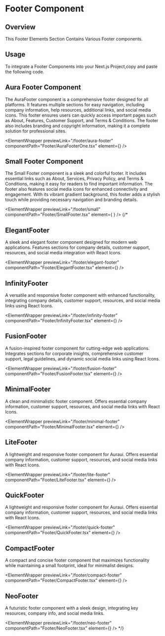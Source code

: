 
# Footer Component

## Overview

This Footer Elements Section Contains Various Footer components.

## Usage

To integrate a Footer Components into your Next.js Project,copy and paste the following code.

## Aura Footer Component

The AuraFooter component is a comprehensive footer designed for all platforms. It features multiple sections for easy navigation, including company information, help resources, additional links, and social media icons. This footer ensures users can quickly access important pages such as About, Features, Customer Support, and Terms & Conditions. The footer also includes branding and copyright information, making it a complete solution for professional sites.

<ElementWrapper
  previewLink="/footer/aura-footer"
  componentPath="Footer/AuraFooterOne.tsx"
  element={<AuraFooterOne />}
/>

## Small Footer Component

The Small Footer component is a sleek and colorful footer. It includes essential links such as About, Services, Privacy Policy, and Terms & Conditions, making it easy for readers to find important information. The footer also features social media icons for enhanced connectivity and engagement. With its vibrant gradient background, this footer adds a stylish touch while providing necessary navigation and branding details.

<ElementWrapper
  previewLink="/footer/small"
componentPath="Footer/SmallFooter.tsx"
  element={ <SmallFooter />}
/>
{/* 
## ElegantFooter

A sleek and elegant footer component designed for modern web applications. Features sections for company details, customer support, resources, and social media integration with React Icons.

<ElementWrapper
  previewLink="/footer/elegant-footer"
  componentPath="Footer/ElegantFooter.tsx"
  element={<ElegantFooter />}
/>

## InfinityFooter

A versatile and responsive footer component with enhanced functionality, integrating company details, customer support, resources, and social media links using React Icons.

<ElementWrapper
  previewLink="/footer/infinity-footer"
  componentPath="Footer/InfinityFooter.tsx"
  element={<InfinityFooter />}
/>

## FusionFooter

A fusion-inspired footer component for cutting-edge web applications. Integrates sections for corporate insights, comprehensive customer support, legal guidelines, and dynamic social media links using React Icons.

<ElementWrapper
  previewLink="/footer/fusion-footer"
  componentPath="Footer/FusionFooter.tsx"
  element={<FusionFooter />}
/>

## MinimalFooter

A clean and minimalistic footer component. Offers essential company information, customer support, resources, and social media links with React Icons.

<ElementWrapper
  previewLink="/footer/minimal-footer"
  componentPath="Footer/MinimalFooter.tsx"
  element={<MinimalFooter />}
/>

## LiteFooter

A lightweight and responsive footer component for Auraui. Offers essential company information, customer support, resources, and social media links with React Icons.

<ElementWrapper
  previewLink="/footer/lite-footer"
  componentPath="Footer/LiteFooter.tsx"
  element={<LiteFooter />}
/>

## QuickFooter

A lightweight and responsive footer component for Auraui. Offers essential company information, customer support, resources, and social media links with React Icons.

<ElementWrapper
  previewLink="/footer/quick-footer"
  componentPath="Footer/QuickFooter.tsx"
  element={<QuickFooter />}
/>

## CompactFooter

A compact and concise footer component that maximizes functionality while maintaining a small footprint, ideal for minimalist designs.

<ElementWrapper
  previewLink="/footer/compact-footer"
  componentPath="Footer/CompactFooter.tsx"
  element={<CompactFooter />}
/>

## NeoFooter

A futuristic footer component with a sleek design, integrating key resources, company info, and social media links.

<ElementWrapper
  previewLink="/footer/neo-footer"
  componentPath="Footer/NeoFooter.tsx"
  element={<NeoFooter />}
/> */}
